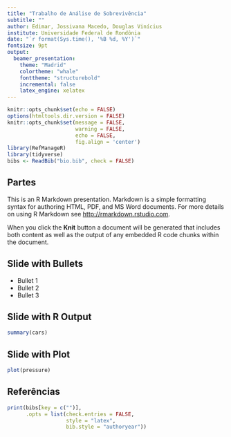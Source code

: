 ```yaml
---
title: "Trabalho de Análise de Sobrevivência"
subtitle: ""
author: Edimar, Jossivana Macedo, Douglas Vinícius
institute: Universidade Federal de Rondônia
date: "`r format(Sys.time(), '%B %d, %Y')`"
fontsize: 9pt
output:
  beamer_presentation:
    theme: "Madrid"
    colortheme: "whale"
    fonttheme: "structurebold"
    incremental: false
    latex_engine: xelatex
---
```


```r
knitr::opts_chunk$set(echo = FALSE)
options(htmltools.dir.version = FALSE)
knitr::opts_chunk$set(message = FALSE, 
                      warning = FALSE, 
                      echo = FALSE, 
                      fig.align = 'center')
library(RefManageR)
library(tidyverse)
bibs <- ReadBib("bio.bib", check = FALSE)
```

## Partes

\begin{itemize}
  \item Introdução
  \item Banco de dados
  \item 
\end{itemize}

This is an R Markdown presentation. Markdown is a simple formatting syntax for authoring HTML, PDF, and MS Word documents. For more details on using R Markdown see <http://rmarkdown.rstudio.com>.

When you click the **Knit** button a document will be generated that includes both content as well as the output of any embedded R code chunks within the document.

## Slide with Bullets

- Bullet 1
- Bullet 2
- Bullet 3

## Slide with R Output

```r
summary(cars)
```

## Slide with Plot

```r
plot(pressure)
```

## Referências

```r
print(bibs[key = c("")], 
      .opts = list(check.entries = FALSE, 
                   style = "latex", 
                   bib.style = "authoryear"))
```